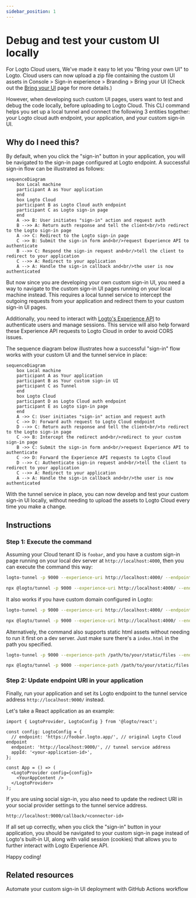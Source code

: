 ```yaml
---
sidebar_position: 1
---
```



# Debug and test your custom UI locally

For Logto Cloud users, We've made it easy to let you "Bring your own UI" to Logto. Cloud users can now upload a zip file containing the custom UI assets in <CloudLink to="/sign-in-experience/branding">Console > Sign-in experience > Branding > Bring your UI</CloudLink> (Check out the [Bring your UI](/customization/bring-your-ui) page for more details.)

However, when developing such custom UI pages, users want to test and debug the code locally, before uploading to Logto Cloud. This CLI command helps you set up a local tunnel and connect the following 3 entities together:
your Logto cloud auth endpoint, your application, and your custom sign-in UI.

## Why do I need this?

By default, when you click the "sign-in" button in your application, you will be navigated to the sign-in page configured at Logto endpoint. A successful sign-in flow can be illustrated as follows:

```mermaid
sequenceDiagram
    box Local machine
    participant A as Your application
    end
    box Logto Cloud
    participant B as Logto Cloud auth endpoint
    participant C as Logto sign-in page
    end
    A ->> B: User initiates "sign-in" action and request auth
    B -->> A: Return auth response and tell the client<br/>to redirect to the Logto sign-in page
    A ->> C: Redirect to the Logto sign-in page
    C ->> B: Submit the sign-in form and<br/>request Experience API to authenticate
    B -->> C: Respond the sign-in request and<br/>tell the client to redirect to your application
    C -->> A: Redirect to your application
    A --> A: Handle the sign-in callback and<br/>the user is now authenticated
```

But now since you are developing your own custom sign-in UI, you need a way to navigate to the custom sign-in UI pages running on your local machine instead.
This requires a local tunnel service to intercept the outgoing requests from your application and redirect them to your custom sign-in UI pages.

Additionally, you need to interact with [Logto's Experience API](https://openapi.logto.io/group/endpoint-experience) to authenticate users and manage sessions.
This service will also help forward these Experience API requests to Logto Cloud in order to avoid CORS issues.

The sequence diagram below illustrates how a successful "sign-in" flow works with your custom UI and the tunnel service in place:

```mermaid
sequenceDiagram
    box Local machine
    participant A as Your application
    participant B as Your custom sign-in UI
    participant C as Tunnel
    end
    box Logto Cloud
    participant D as Logto Cloud auth endpoint
    participant E as Logto sign-in page
    end
    A ->> C: User initiates "sign-in" action and request auth
    C ->> D: Forward auth request to Logto Cloud endpoint
    D -->> C: Return auth response and tell the client<br/>to redirect to the Logto sign-in page
    C ->> B: Intercept the redirect and<br/>redirect to your custom sign-in page
    B ->> C: Submit the sign-in form and<br/>request Experience API to authenticate
    C ->> D: Forward the Experience API requests to Logto Cloud
    D -->> C: Authenticate sign-in request and<br/>tell the client to redirect to your application
    C -->> A: Redirect to your application
    A --> A: Handle the sign-in callback and<br/>the user is now authenticated
```

With the tunnel service in place, you can now develop and test your custom sign-in UI locally, without needing to upload the assets to Logto Cloud every time you make a change.

## Instructions

### Step 1: Execute the command

Assuming your Cloud tenant ID is `foobar`, and you have a custom sign-in page running on your local dev server at `http://localhost:4000`, then you can execute the command this way:

<Tabs groupId="cmd">

  <TabItem value="cli" label="CLI">

```bash
logto-tunnel -p 9000 --experience-uri http://localhost:4000/ --endpoint https://foobar.logto.app/
```

  </TabItem>
  <TabItem value="npx" label="npx">

```bash
npx @logto/tunnel -p 9000 --experience-uri http://localhost:4000/ --endpoint https://foobar.logto.app/
```

  </TabItem>

</Tabs>

It also works if you have custom domain configured in Logto:

<Tabs groupId="cmd">

  <TabItem value="cli" label="CLI">

```bash
logto-tunnel -p 9000 --experience-uri http://localhost:4000/ --endpoint https://your.custom.domain/
```

  </TabItem>
  <TabItem value="npx" label="npx">

```bash
npx @logto/tunnel -p 9000 --experience-uri http://localhost:4000/ --endpoint https://your.custom.domain/
```

  </TabItem>

</Tabs>

Alternatively, the command also supports static html assets without needing to run it first on a dev server. Just make sure there's a `index.html` in the path you specified.

<Tabs groupId="cmd">

  <TabItem value="cli" label="CLI">

```bash
logto-tunnel -p 9000 --experience-path /path/to/your/static/files --endpoint https://foobar.logto.app/
```

  </TabItem>
  <TabItem value="npx" label="npx">

```bash
npx @logto/tunnel -p 9000 --experience-path /path/to/your/static/files --endpoint https://foobar.logto.app/
```

  </TabItem>

</Tabs>

### Step 2: Update endpoint URI in your application

Finally, run your application and set its Logto endpoint to the tunnel service address `http://localhost:9000/` instead.

Let's take a React application as an example:

```tsx title=App.tsx
import { LogtoProvider, LogtoConfig } from '@logto/react';

const config: LogtoConfig = {
  // endpoint: 'https://foobar.logto.app/', // original Logto Cloud endpoint
  endpoint: 'http://localhost:9000/', // tunnel service address
  appId: '<your-application-id>',
};

const App = () => (
  <LogtoProvider config={config}>
    <YourAppContent />
  </LogtoProvider>
);
```

If you are using social sign-in, you also need to update the redirect URI in your social provider settings to the tunnel service address.

```
http://localhost:9000/callback/<connector-id>
```

If all set up correctly, when you click the "sign-in" button in your application, you should be navigated to your custom sign-in page instead of Logto's built-in UI, along with valid session (cookies) that allows you to further interact with Logto Experience API.

Happy coding!

## Related resources

<Url href="https://blog.logto.io/automate-custom-sign-in-ui-deployment-with-github-actions">
  Automate your custom sign-in UI deployment with GitHub Actions workflow
</Url>
